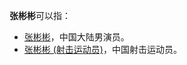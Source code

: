 '''张彬彬'''可以指：
*[[张彬彬|张彬彬]]，中国大陆男演员。
*[[张彬彬_(射击运动员)|张彬彬 (射击运动员)]]，中国射击运动员。

{{消歧义|bin|cat=三字张姓人名消歧义}}